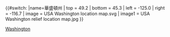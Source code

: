 {{#switch:{{{1}}}
|name=華盛頓州
| top    = 49.2
| bottom = 45.3
| left   = -125.0
| right  = -116.7
| image  = USA Washington location map.svg
| image1 = USA Washington relief location map.jpg
}}<noinclude>{{Location map/Info}}
{{Documentation}}
[[Category:美國地理位置圖模板|Washington]]
</noinclude>
